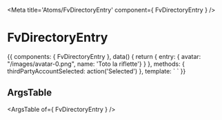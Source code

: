 
<Meta title='Atoms/FvDirectoryEntry' component={ FvDirectoryEntry } />

# FvDirectoryEntry

<Canvas>
<Story name='Common' height='150px'>{{
  components: { FvDirectoryEntry },
  data() {
    return {
      entry: { avatar: "/images/avatar-0.png", name: 'Toto la riflette'}
    }
  },
  methods: {
    thirdPartyAccountSelected: action('Selected')
  },
  template: `<FvDirectoryEntry
    :entry="entry"
  >
  </FvDirectoryEntry>`
}}</Story>
</Canvas>

## ArgsTable

<ArgsTable of={ FvDirectoryEntry } />
